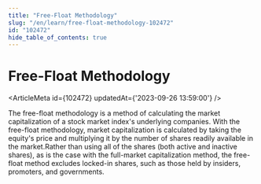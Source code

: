 ```yaml
---
title: "Free-Float Methodology"
slug: "/en/learn/free-float-methodology-102472"
id: "102472"
hide_table_of_contents: true
---
```



# Free-Float Methodology

<ArticleMeta id={102472} updatedAt={'2023-09-26 13:59:00'} />
<div className='border-solid border-b border-t-0 my-4 border-[var(--ifm-color-gray-300)]' />

The free-float methodology is a method of calculating the market capitalization of a stock market index's underlying companies. With the free-float methodology, market capitalization is calculated by taking the equity's price and multiplying it by the number of shares readily available in the market.Rather than using all of the shares (both active and inactive shares), as is the case with the full-market capitalization method, the free-float method excludes locked-in shares, such as those held by insiders, promoters, and governments.
